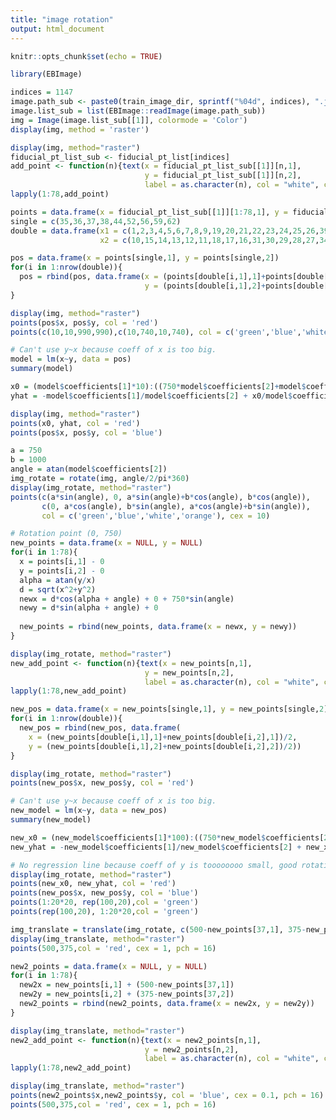 ```yaml
---
title: "image rotation"
output: html_document
---
```


```r
knitr::opts_chunk$set(echo = TRUE)
```

```r
library(EBImage)
```

```r
indices = 1147
image.path_sub <- paste0(train_image_dir, sprintf("%04d", indices), ".jpg")
image.list_sub = list(EBImage::readImage(image.path_sub))
img = Image(image.list_sub[[1]], colormode = 'Color')
display(img, method = 'raster')
```

```r
display(img, method="raster")
fiducial_pt_list_sub <- fiducial_pt_list[indices]
add_point <- function(n){text(x = fiducial_pt_list_sub[[1]][n,1],
                              y = fiducial_pt_list_sub[[1]][n,2],
                              label = as.character(n), col = "white", cex = 0.8)}
lapply(1:78,add_point)

```

```r
points = data.frame(x = fiducial_pt_list_sub[[1]][1:78,1], y = fiducial_pt_list_sub[[1]][1:78,2])
single = c(35,36,37,38,44,52,56,59,62)
double = data.frame(x1 = c(1,2,3,4,5,6,7,8,9,19,20,21,22,23,24,25,26,39,40,41,42,43,50,51,57,58,63),
                    x2 = c(10,15,14,13,12,11,18,17,16,31,30,29,28,27,34,33,32,49,48,47,46,45,54,53,55,60,61))
```

```r
pos = data.frame(x = points[single,1], y = points[single,2])
for(i in 1:nrow(double)){
  pos = rbind(pos, data.frame(x = (points[double[i,1],1]+points[double[i,2],1])/2, 
                              y = (points[double[i,1],2]+points[double[i,2],2])/2))
}
```

```r
display(img, method="raster")
points(pos$x, pos$y, col = 'red')
points(c(10,10,990,990),c(10,740,10,740), col = c('green','blue','white','orange'), cex = 10)
```

```r
# Can't use y~x because coeff of x is too big.
model = lm(x~y, data = pos)
summary(model)
```

```r
x0 = (model$coefficients[1]*10):((750*model$coefficients[2]+model$coefficients[1])*10)/10
yhat = -model$coefficients[1]/model$coefficients[2] + x0/model$coefficients[2]
```

```r
display(img, method="raster")
points(x0, yhat, col = 'red')
points(pos$x, pos$y, col = 'blue')
```

```r
a = 750
b = 1000
angle = atan(model$coefficients[2])
img_rotate = rotate(img, angle/2/pi*360)
display(img_rotate, method="raster")
points(c(a*sin(angle), 0, a*sin(angle)+b*cos(angle), b*cos(angle)),
       c(0, a*cos(angle), b*sin(angle), a*cos(angle)+b*sin(angle)), 
       col = c('green','blue','white','orange'), cex = 10)
```

```r
# Rotation point (0, 750)
new_points = data.frame(x = NULL, y = NULL)
for(i in 1:78){
  x = points[i,1] - 0
  y = points[i,2] - 0
  alpha = atan(y/x)
  d = sqrt(x^2+y^2)
  newx = d*cos(alpha + angle) + 0 + 750*sin(angle)
  newy = d*sin(alpha + angle) + 0
  
  new_points = rbind(new_points, data.frame(x = newx, y = newy))
}
```

```r
display(img_rotate, method="raster")
new_add_point <- function(n){text(x = new_points[n,1],
                              y = new_points[n,2],
                              label = as.character(n), col = "white", cex = 0.8)}
lapply(1:78,new_add_point)
```

```r
new_pos = data.frame(x = new_points[single,1], y = new_points[single,2])
for(i in 1:nrow(double)){
  new_pos = rbind(new_pos, data.frame(
    x = (new_points[double[i,1],1]+new_points[double[i,2],1])/2, 
    y = (new_points[double[i,1],2]+new_points[double[i,2],2])/2))
}
```

```r
display(img_rotate, method="raster")
points(new_pos$x, new_pos$y, col = 'red')
```

```r
# Can't use y~x because coeff of x is too big.
new_model = lm(x~y, data = new_pos)
summary(new_model)
```

```r
new_x0 = (new_model$coefficients[1]*100):((750*new_model$coefficients[2]+new_model$coefficients[1])*100)/100
new_yhat = -new_model$coefficients[1]/new_model$coefficients[2] + new_x0/new_model$coefficients[2]
```

```r
# No regression line because coeff of y is toooooooo small, good rotation!
display(img_rotate, method="raster")
points(new_x0, new_yhat, col = 'red')
points(new_pos$x, new_pos$y, col = 'blue')
points(1:20*20, rep(100,20),col = 'green')
points(rep(100,20), 1:20*20,col = 'green')
```

```r
img_translate = translate(img_rotate, c(500-new_points[37,1], 375-new_points[37,2]))
display(img_translate, method="raster")
points(500,375,col = 'red', cex = 1, pch = 16)
```

```r
new2_points = data.frame(x = NULL, y = NULL)
for(i in 1:78){
  new2x = new_points[i,1] + (500-new_points[37,1])
  new2y = new_points[i,2] + (375-new_points[37,2])
  new2_points = rbind(new2_points, data.frame(x = new2x, y = new2y))
}
```

```r
display(img_translate, method="raster")
new2_add_point <- function(n){text(x = new2_points[n,1],
                              y = new2_points[n,2],
                              label = as.character(n), col = "white", cex = 0.8)}
lapply(1:78,new2_add_point)

```

```r
display(img_translate, method="raster")
points(new2_points$x,new2_points$y, col = 'blue', cex = 0.1, pch = 16)
points(500,375,col = 'red', cex = 1, pch = 16)
```






